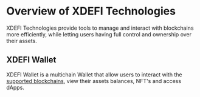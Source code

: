 
# Overview of XDEFI Technologies

XDEFI Technologies provide tools to manage and interact with blockchains more efficiently, while letting users having full control and ownership over their assets.

## XDEFI Wallet
XDEFI Wallet is a multichain Wallet that allow users to interact with the [supported blockchains](./supported-blockchains.md), view their assets balances, NFT's and access dApps.


<W3MQuickStart />